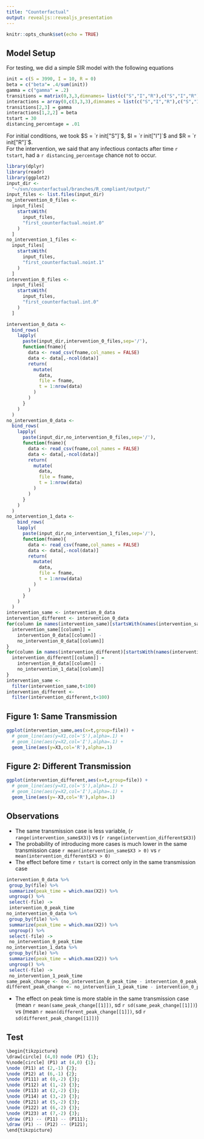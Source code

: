 ```yaml
---
title: "Counterfactual"
output: revealjs::revealjs_presentation
---
```


```r
knitr::opts_chunk$set(echo = TRUE)
```



## Model Setup

For testing, we did a simple SIR model with the following equations

\begin{align*}
   \textrm{d}S &= -IS \beta
\\ \textrm{d}I &= IS \beta - I \gamma
\\ \textrm{d}R &= I \gamma
\end{align*}

```r
init = c(S = 3990, I = 10, R = 0)
beta = c("beta"= .4/sum(init))
gamma = c("gamma" = .2)
transitions = matrix(0,3,3,dimnames= list(c("S","I","R"),c("S","I","R")))
interactions = array(0,c(3,3,3),dimnames = list(c("S","I","R"),c("S","I","R"),c("S","I","R")))
transitions[2,3] = gamma
interactions[1,2,2] = beta
tstart = 30
distancing_percentage = .01
```
For initial conditions, we took $S = `r init["S"]`$, $I = `r init["I"]`$ and $R = `r init["R"]`$.  
For the intervention, we said that any infectious contacts after time `r tstart`, had a `r distancing_percentage` chance not to occur.

```r
library(dplyr)
library(readr)
library(ggplot2)
input_dir <-
  "~/svn/counterfactual/branches/R_compliant/output/"
input_files <- list.files(input_dir)
no_intervention_0_files <-
  input_files[
    startsWith(
      input_files,
      "first_counterfactual.noint.0"
    )
  ]
no_intervention_1_files <-
  input_files[
    startsWith(
      input_files,
      "first_counterfactual.noint.1"
    )
  ]
intervention_0_files <-
  input_files[
    startsWith(
      input_files,
      "first_counterfactual.int.0"
    )
  ]

intervention_0_data <-
  bind_rows(
    lapply(
      paste(input_dir,intervention_0_files,sep='/'),
      function(fname){
        data <- read_csv(fname,col_names = FALSE)
        data <- data[,-ncol(data)]
        return(
          mutate(
            data,
            file = fname,
            t = 1:nrow(data)
          )
        )
      }
    )
  )
no_intervention_0_data <-
  bind_rows(
    lapply(
      paste(input_dir,no_intervention_0_files,sep='/'),
      function(fname){
        data <- read_csv(fname,col_names = FALSE)
        data <- data[,-ncol(data)]
        return(
          mutate(
            data,
            file = fname,
            t = 1:nrow(data)
          )
        )
      }
    )
  )
no_intervention_1_data <-
    bind_rows(
    lapply(
      paste(input_dir,no_intervention_1_files,sep='/'),
      function(fname){
        data <- read_csv(fname,col_names = FALSE)
        data <- data[,-ncol(data)]
        return(
          mutate(
            data,
            file = fname,
            t = 1:nrow(data)
          )
        )
      }
    )
  )
intervention_same <- intervention_0_data
intervention_different <- intervention_0_data
for(column in names(intervention_same)[startsWith(names(intervention_same),"X")]){
  intervention_same[[column]] =
    intervention_0_data[[column]] -
    no_intervention_0_data[[column]]
}
for(column in names(intervention_different)[startsWith(names(intervention_different),"X")]){
  intervention_different[[column]] =
    intervention_0_data[[column]] -
    no_intervention_1_data[[column]]
}
intervention_same <-
  filter(intervention_same,t<100)
intervention_different <-
  filter(intervention_different,t<100)
```

## Figure 1: Same Transmission
```r
ggplot(intervention_same,aes(x=t,group=file)) +
  # geom_line(aes(y=X1,col='S'),alpha=.1) +
  # geom_line(aes(y=X2,col='I'),alpha=.1) +
  geom_line(aes(y=X3,col='R'),alpha=.1)
```

## Figure 2: Different Transmission

```r
ggplot(intervention_different,aes(x=t,group=file)) +
  # geom_line(aes(y=X1,col='S'),alpha=.1) +
  # geom_line(aes(y=X2,col='I'),alpha=.1) +
  geom_line(aes(y=-X3,col='R'),alpha=.1)
```

## Observations
 - The same transmission case is less variable, (`r range(intervention_same$X3)`) vs (`r range(intervention_different$X3)`)
 - The probability of introducing more cases is much lower in the same transmission case `r mean(intervention_same$X3 > 0)` vs `r mean(intervention_different$X3 > 0)`
 - The effect before time `r tstart` is correct only in the same transmission case
 ```r
intervention_0_data %>%
  group_by(file) %>%
  summarize(peak_time = which.max(X2)) %>%
  ungroup() %>%
  select(-file) ->
  intervention_0_peak_time
no_intervention_0_data %>%
  group_by(file) %>%
  summarize(peak_time = which.max(X2)) %>%
  ungroup() %>%
  select(-file) ->
  no_intervention_0_peak_time
no_intervention_1_data %>%
  group_by(file) %>%
  summarize(peak_time = which.max(X2)) %>%
  ungroup() %>%
  select(-file) ->
  no_intervention_1_peak_time
same_peak_change <- (no_intervention_0_peak_time - intervention_0_peak_time)
different_peak_change <- no_intervention_1_peak_time - intervention_0_peak_time
```
 - The effect on peak time is more stable in the same transmission case (mean `r mean(same_peak_change[[1]])`, sd `r sd(same_peak_change[[1]])`) vs (mean `r mean(different_peak_change[[1]])`, sd `r sd(different_peak_change[[1]])`)

## Test
```r
\begin{tikzpicture}
\draw[circle] (4,0) node (P1) {1};
%\node[circle] (P1) at (4,0) {1};
\node (P11) at (2,-1) {2};
\node (P12) at (6,-1) {2};
\node (P111) at (0,-2) {3};
\node (P112) at (1,-2) {3};
\node (P113) at (2,-2) {3};
\node (P114) at (3,-2) {3};
\node (P121) at (5,-2) {3};
\node (P122) at (6,-2) {3};
\node (P123) at (7,-2) {3};
\draw (P1) -- (P11) -- (P111);
\draw (P1) -- (P12) -- (P121);
\end{tikzpicture}
```